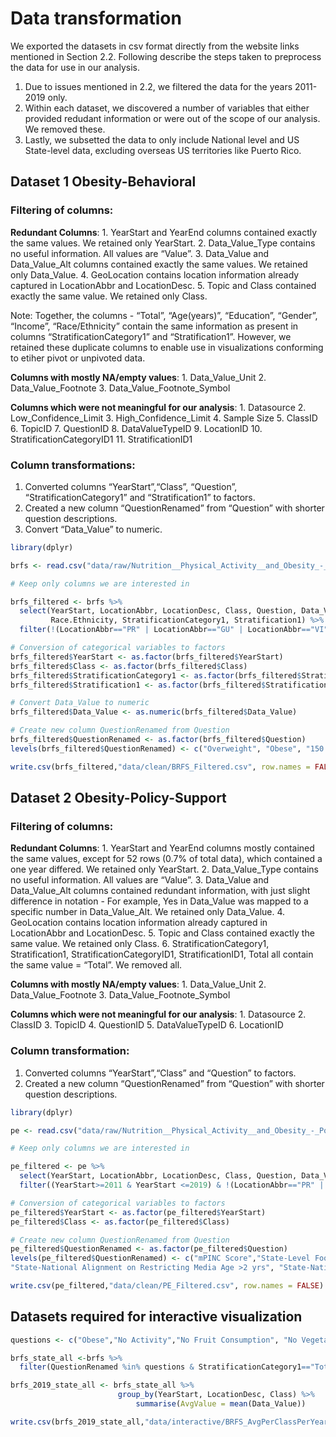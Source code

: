 # Data transformation

We exported the datasets in csv format directly from the website links mentioned in Section 2.2.
Following describe the steps taken to preprocess the data for use in our analysis.

1. Due to issues mentioned in 2.2, we filtered the data for the years 2011-2019 only.
2. Within each dataset, we discovered a number of variables that either provided redudant information or were out of the scope of our analysis. We removed these.
3. Lastly, we subsetted the data to only include National level and US State-level data, excluding overseas US territories like Puerto Rico. 

## Dataset 1 Obesity-Behavioral

### Filtering of columns:

**Redundant Columns**:
1. YearStart and YearEnd columns contained exactly the same values. We retained only YearStart.
2. Data_Value_Type contains no useful information. All values are "Value". 
3. Data_Value and Data_Value_Alt columns contained exactly the same values. We retained only Data_Value.
4. GeoLocation contains location information already captured in LocationAbbr and LocationDesc.
5. Topic and Class contained exactly the same value. We retained only Class.

Note: Together, the columns - "Total", "Age(years)", "Education", "Gender", "Income", "Race/Ethnicity" contain the same information as present in columns "StratificationCategory1" and "Stratification1". However, we retained these duplicate columns to enable use in visualizations conforming to etiher pivot or unpivoted data.

**Columns with mostly NA/empty values**:
1. Data_Value_Unit
2. Data_Value_Footnote
3. Data_Value_Footnote_Symbol

**Columns which were not meaningful for our analysis**:
1. Datasource
2. Low_Confidence_Limit
3. High_Confidence_Limit
4. Sample Size
5. ClassID
6. TopicID
7. QuestionID
8. DataValueTypeID
9. LocationID
10. StratificationCategoryID1
11. StratificationID1

### Column transformations:

1. Converted columns "YearStart","Class", "Question", "StratificationCategory1" and "Stratification1" to factors.
2. Created a new column "QuestionRenamed" from "Question" with shorter question descriptions.
3. Convert "Data_Value" to numeric.

```r

library(dplyr)

brfs <- read.csv("data/raw/Nutrition__Physical_Activity__and_Obesity_-_Behavioral_Risk_Factor_Surveillance_System.csv")

# Keep only columns we are interested in

brfs_filtered <- brfs %>%
  select(YearStart, LocationAbbr, LocationDesc, Class, Question, Data_Value, Total, Age.years., Education, Gender, Income,
         Race.Ethnicity, StratificationCategory1, Stratification1) %>%
  filter(!(LocationAbbr=="PR" | LocationAbbr=="GU" | LocationAbbr=="VI")) 

# Conversion of categorical variables to factors
brfs_filtered$YearStart <- as.factor(brfs_filtered$YearStart)
brfs_filtered$Class <- as.factor(brfs_filtered$Class)
brfs_filtered$StratificationCategory1 <- as.factor(brfs_filtered$StratificationCategory1)
brfs_filtered$Stratification1 <- as.factor(brfs_filtered$Stratification1)

# Convert Data_Value to numeric
brfs_filtered$Data_Value <- as.numeric(brfs_filtered$Data_Value)

# Create new column QuestionRenamed from Question
brfs_filtered$QuestionRenamed <- as.factor(brfs_filtered$Question)
levels(brfs_filtered$QuestionRenamed) <- c("Overweight", "Obese", "150 mins Moderate", "150 min Moderate & Muscle Strengthening", "300 min Moderate", "Muscle Strengthening", "No Activity", "No Fruit Consumption", "No Vegetable Consumption")

write.csv(brfs_filtered,"data/clean/BRFS_Filtered.csv", row.names = FALSE)

```

## Dataset 2 Obesity-Policy-Support

### Filtering of columns:

**Redundant Columns**:
1. YearStart and YearEnd columns mostly contained the same values, except for 52 rows (0.7% of total data), which contained a one year differed. We retained only YearStart.
2. Data_Value_Type contains no useful information. All values are "Value". 
3. Data_Value and Data_Value_Alt columns contained redundant information, with just slight difference in notation - For example, Yes in Data_Value was mapped to a specific number in Data_Value_Alt. We retained only Data_Value.
4. GeoLocation contains location information already captured in LocationAbbr and LocationDesc.
5. Topic and Class contained exactly the same value. We retained only Class.
6. StratificationCategory1, Stratification1, StratificationCategoryID1, StratificationID1, Total all contain the same value = "Total". We removed all.

**Columns with mostly NA/empty values**:
1. Data_Value_Unit
2. Data_Value_Footnote
3. Data_Value_Footnote_Symbol

**Columns which were not meaningful for our analysis**:
1. Datasource
2. ClassID
3. TopicID
4. QuestionID
5. DataValueTypeID
6. LocationID

### Column transformation:

1. Converted columns "YearStart","Class" and "Question" to factors.
2. Created a new column "QuestionRenamed" from "Question" with shorter question descriptions.

```r

library(dplyr)

pe <- read.csv("data/raw/Nutrition__Physical_Activity__and_Obesity_-_Policy_and_Environmental_Data.csv")

# Keep only columns we are interested in

pe_filtered <- pe %>%
  select(YearStart, LocationAbbr, LocationDesc, Class, Question, Data_Value) %>%
  filter((YearStart>=2011 & YearStart <=2019) & !(LocationAbbr=="PR" | LocationAbbr=="GU" | LocationAbbr=="VI")) 

# Conversion of categorical variables to factors
pe_filtered$YearStart <- as.factor(pe_filtered$YearStart)
pe_filtered$Class <- as.factor(pe_filtered$Class)

# Create new column QuestionRenamed from Question
pe_filtered$QuestionRenamed <- as.factor(pe_filtered$Question)
levels(pe_filtered$QuestionRenamed) <- c("mPINC Score","State-Level Food Policy Council","Farmers Market Count" , "Food Hubs Count", "IBCLCs Count","La Leche Leaders Count", "Local Food Policy Council Count", "Percent of SNAP Farmers Markets", "Percent of WIC Farmers Markets" , "Percent of BFHI births", "Percent Sec Schools Allowing Soda Purchase", "Percent Sec Schools Allowing Sports Drink", "Percent of Sec Schools Offering Salad Bar", "Percent People Living 1/2 Mile of a Park", "Percent of Youth with Activity Areas Nearby", "State-National Alignment on Avoiding Sugar Regulations",
"State-National Alignment on Restricting Media Age >2 yrs", "State-National Alignment on Physical Activity for Preschoolers" , "State-National Alignment on Prohibiting Media Age <=2 yrs","State-National Alignment on Fruit Serving  Regulations","State-National Alignment on Vegetable Serving Regulations","Complete Streets Policy","State Guidance on Policies for School Activity Facilities","State Guidance on Policies for School Recess","State Guidance on Policies for Time Spent in Activity During PE Class","State Guidance on Commuting to School by Walk or Bike","State-Level Farm to School/Preschool Policy")

write.csv(pe_filtered,"data/clean/PE_Filtered.csv", row.names = FALSE)

```

## Datasets required for interactive visualization

```r

questions <- c("Obese","No Activity","No Fruit Consumption", "No Vegetable Consumption")

brfs_state_all <-brfs %>%
  filter(QuestionRenamed %in% questions & StratificationCategory1=="Total") 

brfs_2019_state_all <- brfs_state_all %>% 
                        group_by(YearStart, LocationDesc, Class) %>% 
                            summarise(AvgValue = mean(Data_Value))

write.csv(brfs_2019_state_all,"data/interactive/BRFS_AvgPerClassPerYear.csv", row.names = FALSE)

```
